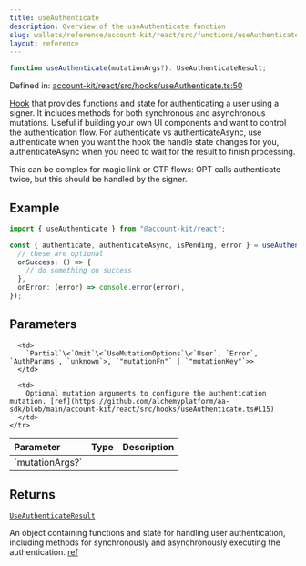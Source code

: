 ```yaml
---
title: useAuthenticate
description: Overview of the useAuthenticate function
slug: wallets/reference/account-kit/react/src/functions/useAuthenticate
layout: reference
---
```


```ts
function useAuthenticate(mutationArgs?): UseAuthenticateResult;
```

Defined in: [account-kit/react/src/hooks/useAuthenticate.ts:50](https://github.com/alchemyplatform/aa-sdk/blob/08da565ff1e1b5bcae4581d79993c4ed9e522c16/account-kit/react/src/hooks/useAuthenticate.ts#L50)

[Hook](https://github.com/alchemyplatform/aa-sdk/blob/main/account-kit/react/src/hooks/useAuthenticate.ts) that provides functions and state for authenticating a user using a signer. It includes methods for both synchronous and asynchronous mutations.
Useful if building your own UI components and want to control the authentication flow.
For authenticate vs authenticateAsync, use authenticate when you want the hook the handle state changes for you, authenticateAsync when you need to wait for the result to finish processing.

This can be complex for magic link or OTP flows: OPT calls authenticate twice, but this should be handled by the signer.

## Example

```ts twoslash
import { useAuthenticate } from "@account-kit/react";

const { authenticate, authenticateAsync, isPending, error } = useAuthenticate({
  // these are optional
  onSuccess: () => {
    // do something on success
  },
  onError: (error) => console.error(error),
});
```

## Parameters

<table>
  <thead>
    <tr>
      <th align="left">Parameter</th>
      <th align="left">Type</th>
      <th align="left">Description</th>
    </tr>
  </thead>

  <tbody>
    <tr>
      <td>
        `mutationArgs?`
      </td>

      <td>
        `Partial`\<`Omit`\<`UseMutationOptions`\<`User`, `Error`, `AuthParams`, `unknown`>, `"mutationFn"` | `"mutationKey"`>>
      </td>

      <td>
        Optional mutation arguments to configure the authentication mutation. [ref](https://github.com/alchemyplatform/aa-sdk/blob/main/account-kit/react/src/hooks/useAuthenticate.ts#L15)
      </td>
    </tr>

  </tbody>
</table>

## Returns

[`UseAuthenticateResult`](../type-aliases/UseAuthenticateResult.mdx)

An object containing functions and state for handling user authentication, including methods for synchronously and asynchronously executing the authentication. [ref](https://github.com/alchemyplatform/aa-sdk/blob/main/account-kit/react/src/hooks/useAuthenticate.ts#L20)
